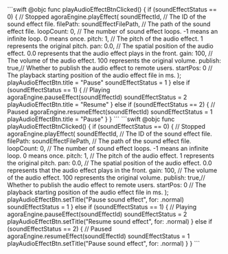 <PlatformWrapper platform="macos">
```swift
@objc func playAudioEffectBtnClicked() {
    if (soundEffectStatus == 0) { // Stopped
        agoraEngine.playEffect(
                soundEffectId,   // The ID of the sound effect file.
                filePath: soundEffectFilePath,   // The path of the sound effect file.
                loopCount: 0,  // The number of sound effect loops. -1 means an infinite loop. 0 means once.
                pitch: 1,   // The pitch of the audio effect. 1 represents the original pitch.
                pan: 0.0, // The spatial position of the audio effect. 0.0 represents that the audio effect plays in the front.
                gain: 100, // The volume of the audio effect. 100 represents the original volume.
                publish: true,// Whether to publish the audio effect to remote users.
                startPos: 0    // The playback starting position of the audio effect file in ms.
        );
        playAudioEffectBtn.title = "Pause"
        soundEffectStatus = 1
    } else if (soundEffectStatus == 1) { // Playing
        agoraEngine.pauseEffect(soundEffectId)
        soundEffectStatus = 2
        playAudioEffectBtn.title = "Resume"
    } else if (soundEffectStatus == 2) { // Paused
        agoraEngine.resumeEffect(soundEffectId)
        soundEffectStatus = 1
        playAudioEffectBtn.title = "Pause"
    }
}
```
</PlatformWrapper>
<PlatformWrapper platform="ios">
```swift
@objc func playAudioEffectBtnClicked() {
    if (soundEffectStatus == 0) { // Stopped
        agoraEngine.playEffect(
                soundEffectId,   // The ID of the sound effect file.
                filePath: soundEffectFilePath,   // The path of the sound effect file.
                loopCount: 0,  // The number of sound effect loops. -1 means an infinite loop. 0 means once.
                pitch: 1,   // The pitch of the audio effect. 1 represents the original pitch.
                pan: 0.0, // The spatial position of the audio effect. 0.0 represents that the audio effect plays in the front.
                gain: 100, // The volume of the audio effect. 100 represents the original volume.
                publish: true,// Whether to publish the audio effect to remote users.
                startPos: 0    // The playback starting position of the audio effect file in ms.
        );
        playAudioEffectBtn.setTitle("Pause sound effect", for: .normal)
        soundEffectStatus = 1
    } else if (soundEffectStatus == 1) { // Playing
        agoraEngine.pauseEffect(soundEffectId)
        soundEffectStatus = 2
        playAudioEffectBtn.setTitle("Resume sound effect", for: .normal)
    } else if (soundEffectStatus == 2) { // Paused
        agoraEngine.resumeEffect(soundEffectId)
        soundEffectStatus = 1
        playAudioEffectBtn.setTitle("Pause sound effect", for: .normal)
    }
}
```
</PlatformWrapper>